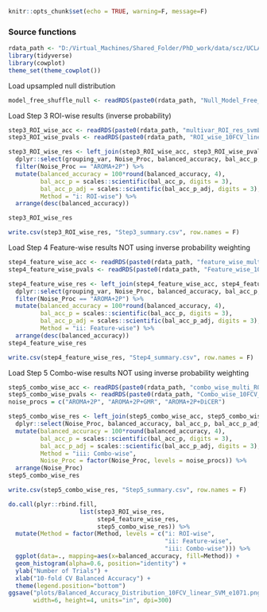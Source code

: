 ```r
knitr::opts_chunk$set(echo = TRUE, warning=F, message=F)
```

### Source functions
```r
rdata_path <- "D:/Virtual_Machines/Shared_Folder/PhD_work/data/scz/UCLA/Rdata/"
library(tidyverse)
library(cowplot)
theme_set(theme_cowplot())
```

Load upsampled null distribution

```r
model_free_shuffle_null <- readRDS(paste0(rdata_path, "Null_Model_Free_Shuffles.Rds"))
```


Load Step 3 ROI-wise results (inverse probability)
```r
step3_ROI_wise_acc <- readRDS(paste0(rdata_path, "multivar_ROI_res_svmLinear_CV_e1071_inv_prob.Rds"))
step3_ROI_wise_pvals <- readRDS(paste0(rdata_path, "ROI_wise_10FCV_linear_SVM_e1071_inv_prob_pvals.Rds"))

step3_ROI_wise_res <- left_join(step3_ROI_wise_acc, step3_ROI_wise_pvals) %>%
  dplyr::select(grouping_var, Noise_Proc, balanced_accuracy, bal_acc_p, bal_acc_p_adj) %>%
  filter(Noise_Proc == "AROMA+2P") %>%
  mutate(balanced_accuracy = 100*round(balanced_accuracy, 4),
         bal_acc_p = scales::scientific(bal_acc_p, digits = 3),
         bal_acc_p_adj = scales::scientific(bal_acc_p_adj, digits = 3),
         Method = "i: ROI-wise") %>%
  arrange(desc(balanced_accuracy))

step3_ROI_wise_res

write.csv(step3_ROI_wise_res, "Step3_summary.csv", row.names = F)
```


Load Step 4 Feature-wise results
NOT using inverse probability weighting

```r
step4_feature_wise_acc <- readRDS(paste0(rdata_path, "feature_wise_multi_ROI_svmLinear_CV_e1071.Rds"))
step4_feature_wise_pvals <- readRDS(paste0(rdata_path, "Feature_wise_10FCV_linear_SVM_e1071_pvals.Rds"))

step4_feature_wise_res <- left_join(step4_feature_wise_acc, step4_feature_wise_pvals) %>%
  dplyr::select(grouping_var, Noise_Proc, balanced_accuracy, bal_acc_p, bal_acc_p_adj) %>%
  filter(Noise_Proc == "AROMA+2P") %>%
  mutate(balanced_accuracy = 100*round(balanced_accuracy, 4),
         bal_acc_p = scales::scientific(bal_acc_p, digits = 3),
         bal_acc_p_adj = scales::scientific(bal_acc_p_adj, digits = 3),
         Method = "ii: Feature-wise") %>%
  arrange(desc(balanced_accuracy))
step4_feature_wise_res

write.csv(step4_feature_wise_res, "Step4_summary.csv", row.names = F)
```

Load Step 5 Combo-wise results
NOT using inverse probability weighting

```r
step5_combo_wise_acc <- readRDS(paste0(rdata_path, "combo_wise_multi_ROI_svmLinear_CV_e1071.Rds"))
step5_combo_wise_pvals <- readRDS(paste0(rdata_path, "Combo_wise_10FCV_linear_SVM_e1071_pvals.Rds"))
noise_procs = c("AROMA+2P", "AROMA+2P+GMR", "AROMA+2P+DiCER")

step5_combo_wise_res <- left_join(step5_combo_wise_acc, step5_combo_wise_pvals) %>%
  dplyr::select(Noise_Proc, balanced_accuracy, bal_acc_p, bal_acc_p_adj) %>%
  mutate(balanced_accuracy = 100*round(balanced_accuracy, 4),
         bal_acc_p = scales::scientific(bal_acc_p, digits = 3),
         bal_acc_p_adj = scales::scientific(bal_acc_p_adj, digits = 3),
         Method = "iii: Combo-wise",
         Noise_Proc = factor(Noise_Proc, levels = noise_procs)) %>%
  arrange(Noise_Proc)
step5_combo_wise_res

write.csv(step5_combo_wise_res, "Step5_summary.csv", row.names = F)
```


```r
do.call(plyr::rbind.fill,
                    list(step3_ROI_wise_res,
                         step4_feature_wise_res,
                         step5_combo_wise_res)) %>%
  mutate(Method = factor(Method, levels = c("i: ROI-wise",
                                            "ii: Feature-wise",
                                            "iii: Combo-wise"))) %>%
  ggplot(data=., mapping=aes(x=balanced_accuracy, fill=Method)) +
  geom_histogram(alpha=0.6, position="identity") +
  ylab("Number of Trials") +
  xlab("10-fold CV Balanced Accuracy") +
  theme(legend.position="bottom")
ggsave("plots/Balanced_Accuracy_Distribution_10FCV_linear_SVM_e1071.png",
       width=6, height=4, units="in", dpi=300)
```

